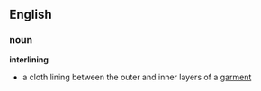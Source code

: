 ==English==
=== noun ===
'''interlining'''
*a cloth lining between the outer and inner layers of a [[garment]]